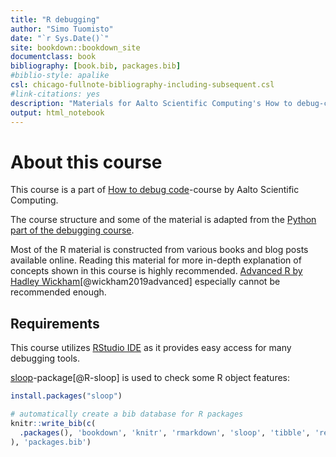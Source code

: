 ```yaml
--- 
title: "R debugging"
author: "Simo Tuomisto"
date: "`r Sys.Date()`"
site: bookdown::bookdown_site
documentclass: book
bibliography: [book.bib, packages.bib]
#biblio-style: apalike
csl: chicago-fullnote-bibliography-including-subsequent.csl
#link-citations: yes
description: "Materials for Aalto Scientific Computing's How to debug-course, R part"
output: html_notebook
---
```


# About this course

This course is a part of
[How to debug code](https://scicomp.aalto.fi/training/scip/debugging-2022/)-course
by Aalto Scientific Computing.

The course structure and some of the material is adapted from the
[Python part of the debugging course](https://aaltoscicomp.github.io/python-debugging).

Most of the R material is constructed from various books and blog posts available online.
Reading this material for more in-depth explanation of concepts shown in this course
is highly recommended. [Advanced R by Hadley Wickham](https://adv-r.hadley.nz/)[@wickham2019advanced]
especially cannot be recommended enough.

## Requirements

This course utilizes [RStudio IDE](https://www.rstudio.com/) as it provides easy access
for many debugging tools.

[sloop](https://cran.r-project.org/web/packages/sloop/index.html)-package[@R-sloop] is used
to check some R object features:
```r
install.packages("sloop")
```


```r
# automatically create a bib database for R packages
knitr::write_bib(c(
  .packages(), 'bookdown', 'knitr', 'rmarkdown', 'sloop', 'tibble', 'renv', 'logger', 'lgr', 'log4r'
), 'packages.bib')
```
